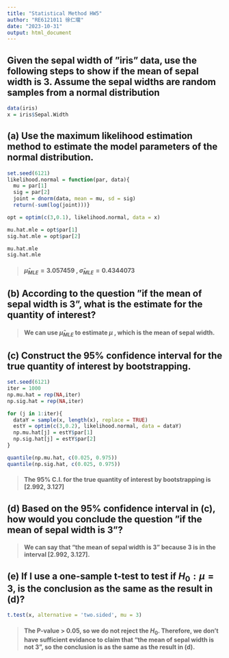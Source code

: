 ---
title: "Statistical Method HW5"
author: "RE6121011 徐仁瓏"
date: "2023-10-31"
output: html_document
---


## Given the sepal width of ”iris” data, use the following steps to show if the mean of sepal width is 3. Assume the sepal widths are random samples from a normal distribution

```{r}
data(iris)
x = iris$Sepal.Width
```

## (a) Use the maximum likelihood estimation method to estimate the model parameters of the normal distribution. 

```{r}
set.seed(6121)
likelihood.normal = function(par, data){
  mu = par[1]
  sig = par[2]
  joint = dnorm(data, mean = mu, sd = sig)
  return(-sum(log(joint)))}

opt = optim(c(3,0.1), likelihood.normal, data = x)

mu.hat.mle = opt$par[1]
sig.hat.mle = opt$par[2]
```

```{r}
mu.hat.mle
sig.hat.mle
```

>#### $\hat{\mu}_{MLE} = 3.057459$  , $\hat{\sigma}_{MLE} =  0.4344073$

## (b) According to the question ”if the mean of sepal width is 3”, what is the estimate for the quantity of interest?

>#### We can use $\hat{\mu}_{MLE}$ to estimate $\mu$ , which is the mean of sepal width.

## (c) Construct the 95% confidence interval for the true quantity of interest by bootstrapping.

```{r}
set.seed(6121)
iter = 1000
np.mu.hat = rep(NA,iter)
np.sig.hat = rep(NA,iter)

for (j in 1:iter){
  dataY = sample(x, length(x), replace = TRUE)
  estY = optim(c(3,0.2), likelihood.normal, data = dataY)
  np.mu.hat[j] = estY$par[1]
  np.sig.hat[j] = estY$par[2]
}
```

```{r}
quantile(np.mu.hat, c(0.025, 0.975))
quantile(np.sig.hat, c(0.025, 0.975))
```

>#### The 95% C.I. for the true quantity of interest by bootstrapping is [2.992, 3.127]

## (d) Based on the 95% confidence interval in (c), how would you conclude the question ”if the mean of sepal width is 3”?

>#### We can say that "the mean of sepal width is 3" because 3 is in the interval [2.992, 3.127].

## (e) If I use a one-sample t-test to test if $H_{0} : \mu = 3$, is the conclusion as the same as the result in (d)?

```{r}
t.test(x, alternative = 'two.sided', mu = 3)
```

>#### The P-value > 0.05, so we do not reject the $H_{0}$. Therefore, we don't have sufficient evidance to claim that "the mean of sepal width is not 3", so the conclusion is as the same as the result in (d).
